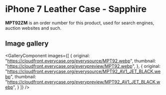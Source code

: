 
# iPhone 7 Leather Case - Sapphire

<Callout type='info' emoji='👉🏻'>**MPT92ZM** is an order number for this product, used for search engines, auction websites and such.</Callout>

## Image gallery

<GalleryComponent
    images={[
      {
        original: "https://cloudfront.everycase.org/everysource/MPT92.webp",
        thumbnail: "https://cloudfront.everycase.org/everypreview/MPT92.webp",
      },
      {
        original: "https://cloudfront.everycase.org/everysource/MPT92_AV1_JET_BLACK.webp",
        thumbnail: "https://cloudfront.everycase.org/everypreview/MPT92_AV1_JET_BLACK.webp",
      }
    ]}
  />
